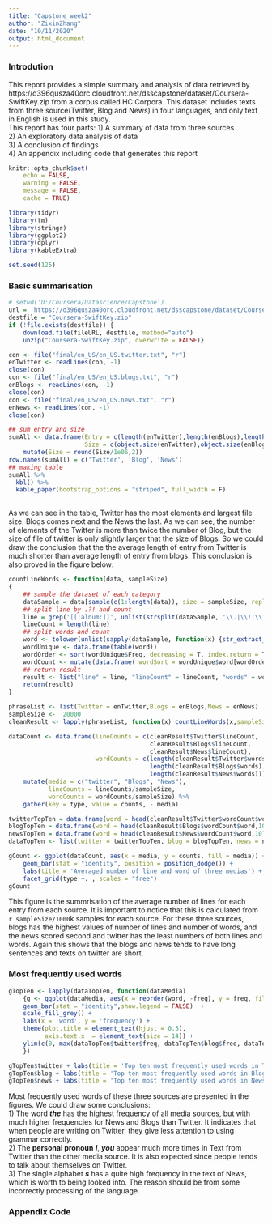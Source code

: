 ```yaml
---
title: "Capstone_week2"
author: "ZixinZhang"
date: "10/11/2020"
output: html_document
---
```

<style type = "text/css">

h1,h4{
text-align: center
}
</style>

### Introdution

This report provides a simple summary and analysis of data retrieved by https://d396qusza40orc.cloudfront.net/dsscapstone/dataset/Coursera-SwiftKey.zip from a corpus called HC Corpora. This dataset includes texts from three source(Twitter, Blog and News) in four languages, and only text in English is used in this study.  
This report has four parts:
1) A summary of data from three sources  
2) An exploratory data analysis of data  
3) A conclusion of findings  
4) An appendix including code that generates this report


```r
knitr::opts_chunk$set(
    echo = FALSE,
    warning = FALSE,
    message = FALSE,
    cache = TRUE)

library(tidyr)
library(tm)
library(stringr)
library(ggplot2)
library(dplyr)
library(kableExtra)

set.seed(125)
```

### Basic summarisation
```r
# setwd('D:/Coursera/Datascience/Capstone')
url = 'https://d396qusza40orc.cloudfront.net/dsscapstone/dataset/Coursera-SwiftKey.zip'
destfile = "Coursera-SwiftKey.zip"    
if (!file.exists(destfile)) {
    download.file(fileURL, destfile, method="auto")
    unzip("Coursera-SwiftKey.zip", overwrite = FALSE)}

con <- file("final/en_US/en_US.twitter.txt", "r")
enTwitter <- readLines(con, -1)
close(con)
con <- file("final/en_US/en_US.blogs.txt", "r")
enBlogs <- readLines(con, -1)
close(con)
con <- file("final/en_US/en_US.news.txt", "r")
enNews <- readLines(con, -1)
close(con)
```

```r
## sum entry and size
sumAll <- data.frame(Entry = c(length(enTwitter),length(enBlogs),length(enNews)),
                     Size = c(object.size(enTwitter),object.size(enBlogs),object.size(enNews))) %>%
    mutate(Size = round(Size/1e06,2))
row.names(sumAll) = c('Twitter', 'Blog', 'News')
## making table
sumAll %>%
  kbl() %>%
  kable_paper(bootstrap_options = "striped", full_width = F)
    
```
As we can see in the table, Twitter has the most elements and largest file size. Blogs comes next and the News the last. As we can see, the number of elements of the Twitter is more than twice the number of Blog, but the size of file of twitter is only slightly larger that the size of Blogs. So we could draw the conclusion that the the average length of entry from Twitter is much shorter than average length of entry from blogs.
This conclusion is also proved in the figure below:
```r
countLineWords <- function(data, sampleSize)
{   
    ## sample the dataset of each category
    dataSample = data[sample(c(1:length(data)), size = sampleSize, replace = F)]
    ## split line by .?! and count
    line = grep('[[:alnum:]]', unlist(strsplit(dataSample, '\\.|\\!|\\?')), value = T)
    lineCount = length(line)
    ## split words and count
    word <- tolower(unlist(sapply(dataSample, function(x) {str_extract_all(x,"[[:alnum:]]+")}), use.names = F))
    wordUnique <- data.frame(table(word))
    wordOrder <- sort(wordUnique$Freq, decreasing = T, index.return = T)
    wordCount <- mutate(data.frame( wordSort = wordUnique$word[wordOrder$ix], times = wordOrder$x), freq = times/length(word))
    ## return result
    result <- list("line" = line, "lineCount" = lineCount, "words" = word, "wordCount" = wordCount)
    return(result)
}

phraseList <- list(Twitter = enTwitter,Blogs = enBlogs,News = enNews)
sampleSize <-  20000
cleanResult <- lapply(phraseList, function(x) countLineWords(x,sampleSize = sampleSize))

dataCount <- data.frame(lineCounts = c(cleanResult$Twitter$lineCount,
                                       cleanResult$Blogs$lineCount,
                                       cleanResult$News$lineCount),
                        wordCounts = c(length(cleanResult$Twitter$words),
                                       length(cleanResult$Blogs$words),
                                       length(cleanResult$News$words))) %>%
    mutate(media = c("twitter", "Blogs", "News"), 
           lineCounts = lineCounts/sampleSize, 
           wordCounts = wordCounts/sampleSize) %>%
    gather(key = type, value = counts, - media)

twitterTopTen = data.frame(word = head(cleanResult$Twitter$wordCount$word,10), freq  = head(cleanResult$Twitter$wordCount$freq,10))
blogTopTen = data.frame(word = head(cleanResult$Blogs$wordCount$word,10), freq  = head(cleanResult$Blogs$wordCount$freq,10))
newsTopTen = data.frame(word = head(cleanResult$News$wordCount$word,10), freq  = head(cleanResult$News$wordCount$freq,10))
dataTopTen <- list(twitter = twitterTopTen, blog = blogTopTen, news = newsTopTen)
```
```r
gCount <- ggplot(dataCount, aes(x = media, y = counts, fill = media)) + 
    geom_bar(stat = "identity", position = position_dodge()) + 
    labs(title = 'Averaged number of line and word of three medias') + 
    facet_grid(type ~. , scales = "free")
gCount
```
This figure is the summrisation of the average number of lines for each entry from each source. It is important to notice that this is calculated from `r sampleSize/1000`k samples for each source. For these three sources, blogs has the highest values of number of lines and number of words, and the news scored second and twitter has the least numbers of both lines and words. Again this shows that the blogs and news tends to have long sentences and texts on twitter are short.

### Most frequently used words
```r
gTopTen <- lapply(dataTopTen, function(dataMedia) 
    {g <- ggplot(dataMedia, aes(x = reorder(word, -freq), y = freq, fill = reorder(word, -freq))) + 
    geom_bar(stat = "identity",show.legend = FALSE)  + 
    scale_fill_grey() +
    labs(x = 'word', y = 'frequency') +
    theme(plot.title = element_text(hjust = 0.5),
          axis.text.x  = element_text(size = 14)) + 
    ylim(c(0, max(dataTopTen$twitter$freq, dataTopTen$blog$freq, dataTopTen$news$freq)))
    }) 

gTopTen$twitter + labs(title = 'Top ten most frequently used words in Twitter')
gTopTen$blog + labs(title = 'Top ten most frequently used words in Blogs')
gTopTen$news + labs(title = 'Top ten most frequently used words in News')

```
Most frequently used words of these three sources are presented in the figures. We could draw some conclusions:   
1) The word ***the*** has the highest frequency of all media sources, but with much higher frequencies for News and Blogs than Twitter. It indicates that when people are writing on Twitter, they give less attention to using grammar correctly.    
2) The **personal pronoun** ***I***, ***you*** appear much more times in Text from Twitter than the other media source. It is also expected since people tends to talk about themselves on Twitter.  
3) The single alphabet ***s*** has a quite high frequency in the text of News, which is worth to being looked into. The reason should be from some incorrectly processing of the language.  



### Appendix Code
```r
```


